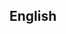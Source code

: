==English==
{{no entry|lang=en|[[Appendix:English unattested phobias|Wiktionary's list of unattested phobias]]}}
<!-- Long comment to avoid listing as short page ..................................................................................................................................................................................... -->